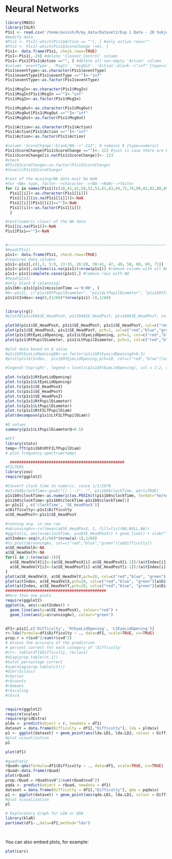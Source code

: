 Neural Networks
========================================================

```r
library(MASS)
library(ISLR)
P1s1 <- read.csv('/home/avnish/R/my_data/Dataset2/Exp 1 Data - 20 Subjects/P_12_s1data.csv', header=TRUE)#stringsAsFactors = FALSE
#modify data
#P1s1 <- P1s1[-which(P1s1$Action == ""), ] #only action rows=""
#P1s1 <- P1s1[-which(P1s1$ScoreChange !=0), ]
P1s1<- data.frame(P1s1, check.rows=TRUE)
P1s1<-P1s1[,-29] #delete 'Closest_Control' column
P1s1<-P1s1[P1s1$Action =="", ] #delete all non-empty 'Action' column
#column 'eventType', 'MsgIn', 'msgOut', 'Action':blank-->"inf" {type=string}
P1s1$eventType<-as.character(P1s1$eventType)
P1s1$eventType[P1s1$eventType ==""]<-"inf"
P1s1$eventType<-as.factor(P1s1$eventType)

P1s1$MsgIn<-as.character(P1s1$MsgIn)
P1s1$MsgIn[P1s1$MsgIn ==""]<-"inf"
P1s1$MsgIn<-as.factor(P1s1$MsgIn)

P1s1$MsgOut<-as.character(P1s1$MsgOut)
P1s1$MsgOut[P1s1$MsgOut ==""]<-"inf"
P1s1$MsgOut<-as.factor(P1s1$MsgOut)

P1s1$Action<-as.character(P1s1$Action)
P1s1$Action[P1s1$Action ==""]<-"inf"
P1s1$Action<-as.factor(P1s1$Action)

#column 'ScoreChange':blank/NA-->"-123"; 0 remains 0 {type=numeric}
P1s1$ScoreChange[P1s1$ScoreChange ==""]<- 123 #just in case there are blanks
P1s1$ScoreChange[is.na(P1s1$ScoreChange)]<- 123
#check
#P1s1$ScoreChange<-as.factor(P1s1$ScoreChange)
#levels(P1s1$ScoreChange)

#rest of the missing/NA data must be NaN
#for <NA> type, factor-->character-->(NA-->NaN)-->factor
for (i in names(P1s1)[c(28,41,42,50,52,53,61,63,64,72,74,80,81,82,88,89,90,96,97,98,104,105,106,112,113,114,120,121,122,128,129,130,136,137,138,144,145,146,152,154,154,160,161,162,168,169,170,176,177,178,184,185,186,192,193)]){
  P1s1[[i]]<-as.character(P1s1[[i]])
  P1s1[[i]][is.na(P1s1[[i]])]<-NaN
  P1s1[[i]][P1s1[[i]]==""]<-NaN
  P1s1[[i]]<-as.factor(P1s1[[i]])
  }

#rest(numeric class) of the NA data
P1s1[is.na(P1s1)]<-NaN
P1s1[P1s1==""]<-NaN


#~~~~~~~~~~~~~~~~~~~~~~~~~~~~~~~~~~~~~~~~~~~~~~~~~~~~~~~~~~~~~~~~~~~~~
#head(P1s1)
p1s1<- data.frame(P1s1, check.rows=TRUE)
#required data columns
p1s1<-p1s1[,c(1,3, 5:9, 13:15, 26:28, 30:41, 47, 49, 58, 60, 69, 71)]
p1s1<-p1s1[,colSums(is.na(p1s1))<nrow(p1s1)] #remove column with all NA
p1s1<-p1s1[complete.cases(p1s1),] #remove rows with NA
#head(p1s1)
#only block 0 (planning)
p1s1b0<-p1s1[p1s1$missionTime =='0:00', ]
#b<-p1s1[, c("p1s1$RtPupilDiameter", "p1s1$LtPupilDiameter", "p1s1$RtFILTPupilDiam","p1s1$LtFILTPupilDiam")]
p1s1$tIndex<-seq(0,(1/60)*(nrow(p1s1)-1),1/60)


library(rgl)
#plot3d(p1s1b0$SE_HeadPosX, p1s1b0$SE_HeadPosY, p1s1b0$SE_HeadPosY, col=c("red","blue","green")[p1s1b0$Difficulty])

plot3d(p1s1$SE_HeadPosX, p1s1$SE_HeadPosY, p1s1$SE_HeadPosY, col=c("red","blue","green")[p1s1$Difficulty])
plot(p1s1$SE_HeadPosX, p1s1$SE_HeadPosY, pch=1, col=c("red","blue","green")[p1s1$Difficulty])
plot(p1s1$RtEyeLidOpening, p1s1$LtEyeLidOpening, pch=1, col=c("red","blue","green")[p1s1$Difficulty])#20 for solid pt.
plot(p1s1$RtPupilDiameter, p1s1$LtPupilDiameter, pch=1, col=c("red","blue","green")[p1s1$Difficulty])

#plot data based on Q value
#p1s1$RtEyeLidOpeningQB<-as.factor(p1s1$RtEyeLidOpeningQ<0.5)
#plot(p1s1$tIndex,  p1s1$RtEyeLidOpening,pch=20, col=c("red","blue")[as.factor(p1s1$RtEyeLidOpeningQB)])

#legend('topright', legend = levels(p1s1$RtEyeLidOpening), col = 1:2, cex = 0.8, pch = 1)

plot.ts(p1s1$RtEyeLidOpening)
plot.ts(p1s1$LtEyeLidOpening)
plot.ts(p1s1$SE_HeadPosX)
plot.ts(p1s1$SE_HeadPosY)
plot.ts(p1s1$SE_HeadPosZ)
plot.ts(p1s1$RtPupilDiameter)
plot.ts(p1s1$LtPupilDiameter)
plot.ts(p1s1$RtFILTPupilDiam)
plot(decompose(p1s1$LtFILTPupilDiam))

#Q values
summary(p1s1$LtPupilDiameterQ<0.5)

#FFT
library(stats)
temp<-fft(p1s1b0$RtFILTPupilDiam)
# plot.frequency.spectrum(temp)

  ##################################################
#FILTERS
library(zoo)
require(ggplot2)

#Convert clock time to numeric, since 1/1/1970
#p1s1b0$clockTime<-gsub("[/ : -]", "", p1s1b0$clockTime, perl=TRUE)
p1s1b0$clockTime<-as.numeric(as.POSIXct(p1s1b0$clockTime, format="%m/%d/%Y  %H:%M"))
p1s1b0$clockTime<-p1s1b0$clockTime-p1s1b0$clockTime[1]
a<-p1s1[ , c('clockTime', 'SE_HeadPosX')]
a$Difficulty<-p1s1$Difficulty
a$SE_HeadPosY<-p1s1$SE_HeadPosY

#running avg. in new row
#a$runningAv<-rollmean(a$SE_HeadPosX, 3, fill=list(NA,NULL,NA))
#ggplot(a, aes(x=a$clockTime, y=a$SE_HeadPosX)) + geom_line() + xlab("") + ylab("Head position")
a$tIndex<-seq(0,(1/60)*(nrow(a)-1),1/60)
#ts.plot(a$runningAv, col=c("red","blue","green")[a$Difficulty])
a$SE_HeadVelX<-NA
a$SE_HeadVelY<-NA
for(i in 2:(nrow(a)-1)){
  a$SE_HeadVelX[i]<-(a$SE_HeadPosX[i]-a$SE_HeadPosX[i-1])/(a$tIndex[i]-a$tIndex[i-1])
  a$SE_HeadVelY[i]<-(a$SE_HeadPosY[i]-a$SE_HeadPosY[i-1])/(a$tIndex[i]-a$tIndex[i-1])
}
plot(a$SE_HeadVelX, a$SE_HeadVelY,pch=20, col=c("red","blue", "green")[a$Difficulty])
plot(a$tIndex, a$SE_HeadVelX,pch=20, col=c("red","blue", "green")[a$Difficulty])
plot(a$tIndex, a$SE_HeadVelY,pch=20, col=c("red","blue", "green")[a$Difficulty])
############################################
#More than one plots
require(ggplot2)
ggplot(a, aes(x=a$tIndex)) +                    
  geom_line(aes(y=a$SE_HeadPosX), colour="red") +  
  geom_line(aes(y=a$runningAv), colour="green")  


df1<-p1s1[,c('Difficulty', 'RtEyeLidOpening', 'LtEyeLidOpening')]
r<-lda(formula=df1$Difficulty ~ ., data=df1, scale=TRUE, cv=TRUE)
prop.r = r$svd^2/sum(r$svd^2)
# Assess the accuracy of the prediction
# percent correct for each category of 'Difficulty'
#ct<- table(df1$Difficulty, r$class)
#diag(prop.table(ct,1))
#total percentage correct
#sum(diag(prop.table(ct)))
#dim(r$class)
#r$prior
#r$counts
#r$means
#r$scaling
#r$svd


require(ggplot2)
require(scales)
require(gridExtra)
plda <- predict(object = r, newdata = df1)
dataset = data.frame(Difficulty = df1[,"Difficulty"], lda = plda$x)
p1 <- ggplot(dataset) + geom_point(aes(lda.LD1, lda.LD2, colour = Difficulty, shape = Difficulty), size = 2.5) + labs(x = paste("LD1 (", percent(prop.r[1]), ")", sep=""), y = paste("LD2 (", percent(prop.r[2]), ")", sep=""))
#plot visualization
p1

plot(df1)

#quadratic
rQuad<-qda(formula=df1$Difficulty ~ ., data=df1, scale=TRUE, cv=TRUE)
rQuad<-data.frame(rQuad)
plot(rQuad)
prop.rQuad = rQuad$svd^2/sum(rQuad$svd^2)
pqda <- predict(object = rQuad, newdata = df1)
dataset = data.frame(Difficulty = df1[,"Difficulty"], qda = pqda$x)
p1 <- ggplot(dataset) + geom_point(aes(qda.LD1, lda.LD2, colour = Difficulty, shape = Difficulty), size = 2.5) + labs(x = paste("LD1 (", percent(prop.r[1]), ")", sep=""), y = paste("LD2 (", percent(prop.r[2]), ")", sep=""))
#plot visualization
p1

# Exploratory Graph for LDA or QDA
library(klaR)
partimat(df1~.,data=df1,method="lda") 




```

You can also embed plots, for example:

```r
plot(cars)
```

